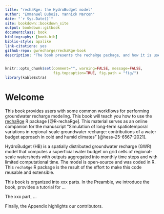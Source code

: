 ```yaml
--- 
title: "rechaRge: the HydroBudget model"
author: "Emmanuel Dubois, Yannick Marcon"
date: "`r Sys.Date()`"
site: bookdown::bookdown_site
output: bookdown::gitbook
documentclass: book
bibliography: [book.bib]
biblio-style: apalike
link-citations: yes
github-repo: gwrecharge/rechaRge-book
description: "The book presents the rechaRge package, and how it is used with the HydroBudget model."
---
```



```r
knitr::opts_chunk$set(comment="", warning=FALSE, message=FALSE,
                      fig.topcaption=TRUE, fig.path = "fig/")
library(kableExtra)
```

# Welcome {-}

This book provides users with some common workflows for performing groundwater recharge modeling. This book will teach you how to use the [rechaRge](https://github.com/gwrecharge/rechaRge) R package [@R-rechaRge]. This material serves as an online companion for the manuscript “Simulation of long-term spatiotemporal variations in regional-scale groundwater recharge: contributions of a water budget approach in cold and humid climates” [@hess-25-6567-2021].

HydroBudget (HB) is a spatially distributed groundwater recharge (GWR) model that computes a superficial water budget on grid cells of regional-scale watersheds with outputs aggregated into monthly time steps and with limited computational time. The model is open-source and was coded in R. This `rechaRge` R package is the result of the effort to make this code reusable and extensible.

This book is organized into xxx parts. In the Preamble, we introduce the book, provides a tutorial for ...

The xxx part, ...

Finally, the Appendix highlights our contributors.
